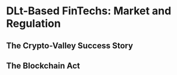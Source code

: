 # DLt-Based FinTechs: Market and Regulation

## The Crypto-Valley Success Story 

## The Blockchain Act
